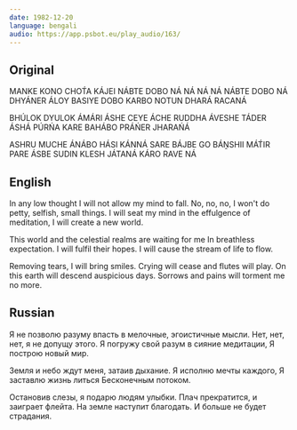 ```yaml
---
date: 1982-12-20
language: bengali
audio: https://app.psbot.eu/play_audio/163/
---
```


## Original

MANKE KONO CHOT́A KÁJEI NÁBTE DOBO NÁ
NÁ NÁ NÁ NÁBTE DOBO NÁ
DHYÁNER ÁLOY BASIYE DOBO
KARBO NOTUN DHARÁ RACANÁ

BHÚLOK DYULOK ÁMÁRI ÁSHE
CEYE ÁCHE RUDDHA ÁVESHE
TÁDER ÁSHÁ PÚRŃA KARE
BAHÁBO PRÁŃER JHARAŃÁ

ASHRU MUCHE ÁNÁBO HÁSI
KÁNNÁ SARE BÁJBE GO BÁṊSHII
MÁT́IR PARE ÁSBE SUDIN
KLESH JÁTANÁ KÁRO RAVE NÁ

## English

In any low thought I will not allow my mind to fall.
No, no, no, I won't do petty, selfish, small things.
I will seat my mind in the effulgence of meditation,
I will create a new world.

This world and the celestial realms are waiting for me
In breathless expectation.
I will fulfil their hopes.
I will cause the stream of life to flow.

Removing tears, I will bring smiles.
Crying will cease and flutes will play.
On this earth will descend auspicious days.
Sorrows and pains will torment me no more.

## Russian

Я не позволю разуму впасть в мелочные, эгоистичные мысли.
Нет, нет, нет, я не допущу этого.
Я погружу свой разум в сияние медитации,
Я построю новый мир.

Земля и небо ждут меня, затаив дыхание.
Я исполню мечты каждого,
Я заставлю жизнь литься
Бесконечным потоком.

Остановив слезы, я подарю людям улыбки.
Плач прекратится, и заиграет флейта.
На земле наступит благодать.
И больше не будет страдания.
